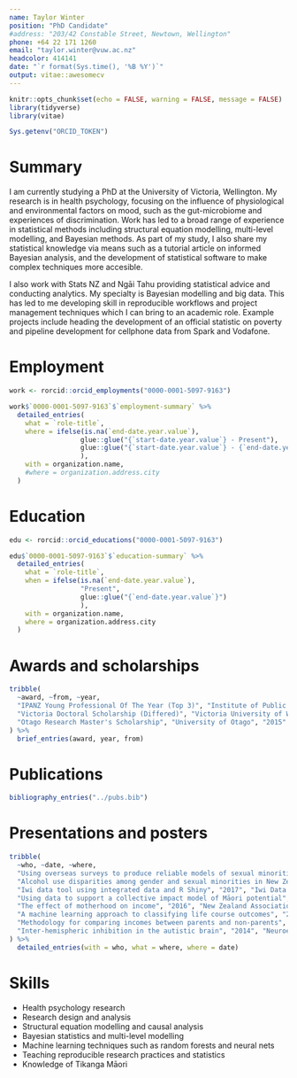 ```yaml
---
name: Taylor Winter
position: "PhD Candidate"
#address: "203/42 Constable Street, Newtown, Wellington"
phone: +64 22 171 1260
email: "taylor.winter@vuw.ac.nz"
headcolor: 414141
date: "`r format(Sys.time(), '%B %Y')`"
output: vitae::awesomecv
---
```


```r
knitr::opts_chunk$set(echo = FALSE, warning = FALSE, message = FALSE)
library(tidyverse)
library(vitae)

Sys.getenv("ORCID_TOKEN")
```

# Summary

I am currently studying a PhD at the University of Victoria, Wellington. My research is in health psychology, focusing on the influence of physiological and environmental factors on mood, such as the gut-microbiome and experiences of discrimination. Work has led to a broad range of experience in statistical methods including structural equation modelling, multi-level modelling, and Bayesian methods. As part of my study, I also share my statistical knowledge via means such as a tutorial article on informed Bayesian analysis, and the development of statistical software to make complex techniques more accesible.

I also work with Stats NZ and Ngāi Tahu providing statistical advice and conducting analytics. My specialty is Bayesian modelling and big data. This has led to me developing skill in reproducible workflows and project management techniques which I can bring to an academic role. Example projects include heading the development of an official statistic on poverty and pipeline development for cellphone data from Spark and Vodafone.

# Employment

```r
work <- rorcid::orcid_employments("0000-0001-5097-9163")

work$`0000-0001-5097-9163`$`employment-summary` %>%
  detailed_entries(
    what = `role-title`,
    where = ifelse(is.na(`end-date.year.value`),
                  glue::glue("{`start-date.year.value`} - Present"),
                  glue::glue("{`start-date.year.value`} - {`end-date.year.value`}")
                  ),
    with = organization.name,
    #where = organization.address.city
  )
```
 
# Education

```r
edu <- rorcid::orcid_educations("0000-0001-5097-9163")

edu$`0000-0001-5097-9163`$`education-summary` %>% 
  detailed_entries(
    what = `role-title`, 
    when = ifelse(is.na(`end-date.year.value`),
                  "Present",
                  glue::glue("{`end-date.year.value`}")
                  ),
    with = organization.name,
    where = organization.address.city
  )
```

# Awards and scholarships

```r
tribble(
  ~award, ~from, ~year,
  "IPANZ Young Professional Of The Year (Top 3)", "Institute of Public Administration NZ", "2018",
  "Victoria Doctoral Scholarship (Differed)", "Victoria University of Wellington", "2018",
  "Otago Research Master's Scholarship", "University of Otago", "2015"
) %>%
  brief_entries(award, year, from)
```

# Publications

```r
bibliography_entries("../pubs.bib")

```

# Presentations and posters

```r
tribble(
  ~who, ~date, ~where,
  "Using overseas surveys to produce reliable models of sexual minorities", "2019", "New Zealand Population Conference, Wellington",
  "Alcohol use disparities among gender and sexual minorities in New Zealand (Poster)", "2019", "Collaborative Perspectives on Addiction, Rhode Island",
  "Iwi data tool using integrated data and R Shiny", "2017", "Iwi Data Conference, Christchurch",
  "Using data to support a collective impact model of Māori potential", "2016", "Population Association of New Zealand Conference, Christchurch",
  "The effect of motherhood on income", "2016", "New Zealand Association of Economists conference, Wellington",
  "A machine learning approach to classifying life course outcomes", "2016", "Longitudinal and multivariate analysis network (Stats NZ), Wellington",
  "Methodology for comparing incomes between parents and non-parents", "2016", "Statistical methods seiminar (Stats NZ), Wellington",
  "Inter-hemispheric inhibition in the autistic brain", "2014", "Neuroethics seminar, Dunedin"
) %>%
  detailed_entries(with = who, what = where, where = date)
```

# Skills

* Health psychology research
* Research design and analysis
* Structural equation modelling and causal analysis
* Bayesian statistics and multi-level modelling
* Machine learning techniques such as random forests and neural nets
* Teaching reproducible research practices and statistics
* Knowledge of Tikanga Māori